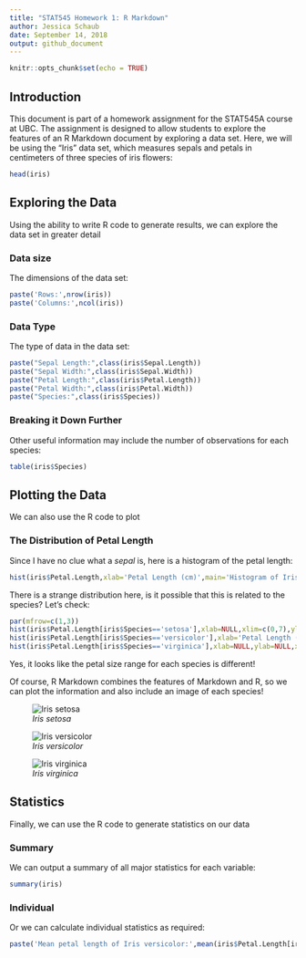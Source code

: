 ```yaml
---
title: "STAT545 Homework 1: R Markdown"
author: Jessica Schaub
date: September 14, 2018
output: github_document
---
```


```r
knitr::opts_chunk$set(echo = TRUE)
```

## Introduction

This document is part of a homework assignment for the STAT545A course at UBC. The assignment is designed
to allow students to explore the features of an R Markdown document by exploring a data set. Here, we
will be using the "Iris" data set, which measures sepals and petals in centimeters of three species 
of iris flowers:

```r
head(iris)
```

## Exploring the Data

Using the ability to write R code to generate results, we can explore the data set in greater detail

### Data size

The dimensions of the data set:
```r
paste('Rows:',nrow(iris))
paste('Columns:',ncol(iris))
```

### Data Type

The type of data in the data set:
```r
paste("Sepal Length:",class(iris$Sepal.Length))
paste("Sepal Width:",class(iris$Sepal.Width))
paste("Petal Length:",class(iris$Petal.Length))
paste("Petal Width:",class(iris$Petal.Width))
paste("Species:",class(iris$Species))
```

### Breaking it Down Further

Other useful information may include the number of observations for each species:
```r
table(iris$Species)
```


## Plotting the Data

We can also use the R code to plot

### The Distribution of Petal Length

Since I have no clue what a *sepal* is, here is a histogram of the petal length:

```r
hist(iris$Petal.Length,xlab='Petal Length (cm)',main='Histogram of Iris Petal Length')
```

There is a strange distribution here, is it possible that this is related to the species? 
Let's check:

```r
par(mfrow=c(1,3))
hist(iris$Petal.Length[iris$Species=='setosa'],xlab=NULL,xlim=c(0,7),ylim=c(0,20),main='Iris setosa');
hist(iris$Petal.Length[iris$Species=='versicolor'],xlab='Petal Length (cm)',ylab=NULL,xlim=c(0,7),ylim=c(0,20),main='Iris versicolor');
hist(iris$Petal.Length[iris$Species=='virginica'],xlab=NULL,ylab=NULL,xlim=c(0,7),ylim=c(0,20),main='Iris virginica')

```

Yes, it looks like the petal size range for each species is different!

Of course, R Markdown combines the features of Markdown and R, so we can plot the information 
and also include an image of each species!

![*Iris setosa*](https://github.com/STAT545-UBC-students/hw01-j-schaub/blob/master/setosa.JPG)

![*Iris versicolor*](https://github.com/STAT545-UBC-students/hw01-j-schaub/blob/master/versicolor.JPG)

![*Iris virginica*](https://github.com/STAT545-UBC-students/hw01-j-schaub/blob/master/virginica.JPG)


## Statistics

Finally, we can use the R code to generate statistics on our data

### Summary

We can output a summary of all major statistics for each variable:
```r
summary(iris)
```

### Individual

Or we can calculate individual statistics as required:
```r
paste('Mean petal length of Iris versicolor:',mean(iris$Petal.Length[iris$Species=='versicolor']),'cm')
```

